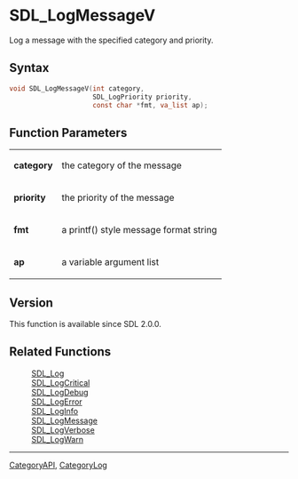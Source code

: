 = SDL_LogMessageV =

Log a message with the specified category and priority.

== Syntax ==

<syntaxhighlight lang='c'>
void SDL_LogMessageV(int category,
                     SDL_LogPriority priority,
                     const char *fmt, va_list ap);
</syntaxhighlight>

== Function Parameters ==

{|
|'''category'''
|the category of the message
|-
|'''priority'''
|the priority of the message
|-
|'''fmt'''
|a printf() style message format string
|-
|'''ap'''
|a variable argument list
|}

== Version ==

This function is available since SDL 2.0.0.



== Related Functions ==

:[[SDL_Log]]
:[[SDL_LogCritical]]
:[[SDL_LogDebug]]
:[[SDL_LogError]]
:[[SDL_LogInfo]]
:[[SDL_LogMessage]]
:[[SDL_LogVerbose]]
:[[SDL_LogWarn]]

----
[[CategoryAPI]], [[CategoryLog]]


